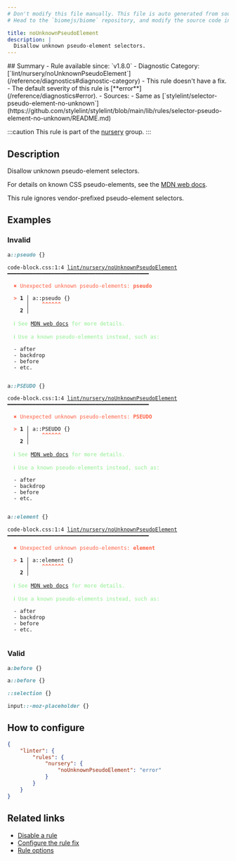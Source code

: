```yaml
---
# Don't modify this file manually. This file is auto generated from source, and you will lose your changes next time the website is built.
# Head to the `biomejs/biome` repository, and modify the source code in there.

title: noUnknownPseudoElement
description: |
  Disallow unknown pseudo-element selectors.
---
```


<Tabs>
<TabItem label="CSS" icon="seti:css">
## Summary
- Rule available since: `v1.8.0`
- Diagnostic Category: [`lint/nursery/noUnknownPseudoElement`](/reference/diagnostics#diagnostic-category)
- This rule doesn't have a fix.
- The default severity of this rule is [**error**](/reference/diagnostics#error).
- Sources: 
  - Same as [`stylelint/selector-pseudo-element-no-unknown`](https://github.com/stylelint/stylelint/blob/main/lib/rules/selector-pseudo-element-no-unknown/README.md)

:::caution
This rule is part of the [nursery](/linter/rules/#nursery) group.
:::
## Description
Disallow unknown pseudo-element selectors.

For details on known CSS pseudo-elements, see the [MDN web docs](https://developer.mozilla.org/en-US/docs/Web/CSS/Pseudo-elements#list_of_pseudo-elements).

This rule ignores vendor-prefixed pseudo-element selectors.

## Examples

### Invalid

```css
a::pseudo {}
```

<pre class="language-text"><code class="language-text">code-block.css:1:4 <a href="https://biomejs.dev/linter/rules/no-unknown-selector-pseudo-element">lint/nursery/noUnknownPseudoElement</a> ━━━━━━━━━━━━━━━━━━━━━━━━━━━━━━━━━━━━━━━━━━━━━<br /><br />  <strong><span style="color: Tomato;">✖</span></strong> <span style="color: Tomato;">Unexpected unknown pseudo-elements: </span><span style="color: Tomato;"><strong>pseudo</strong></span><br />  <br />  <strong><span style="color: Tomato;">&gt;</span></strong> <strong>1 │ </strong>a::pseudo &#123;&#125;<br />   <strong>   │ </strong>   <strong><span style="color: Tomato;">^</span></strong><strong><span style="color: Tomato;">^</span></strong><strong><span style="color: Tomato;">^</span></strong><strong><span style="color: Tomato;">^</span></strong><strong><span style="color: Tomato;">^</span></strong><strong><span style="color: Tomato;">^</span></strong><br />    <strong>2 │ </strong><br />  <br />  <strong><span style="color: lightgreen;">ℹ</span></strong> <span style="color: lightgreen;">See </span><span style="color: lightgreen;"><a href="https://developer.mozilla.org/en-US/docs/Web/CSS/Pseudo-elements#list_of_pseudo-elements">MDN web docs</a></span><span style="color: lightgreen;"> for more details.</span><br />  <br />  <strong><span style="color: lightgreen;">ℹ</span></strong> <span style="color: lightgreen;">Use a known pseudo-elements instead, such as:</span><br />  <br />  - after<br />  - backdrop<br />  - before<br />  - etc.<br />  <br /></code></pre>

```css
a::PSEUDO {}
```

<pre class="language-text"><code class="language-text">code-block.css:1:4 <a href="https://biomejs.dev/linter/rules/no-unknown-selector-pseudo-element">lint/nursery/noUnknownPseudoElement</a> ━━━━━━━━━━━━━━━━━━━━━━━━━━━━━━━━━━━━━━━━━━━━━<br /><br />  <strong><span style="color: Tomato;">✖</span></strong> <span style="color: Tomato;">Unexpected unknown pseudo-elements: </span><span style="color: Tomato;"><strong>PSEUDO</strong></span><br />  <br />  <strong><span style="color: Tomato;">&gt;</span></strong> <strong>1 │ </strong>a::PSEUDO &#123;&#125;<br />   <strong>   │ </strong>   <strong><span style="color: Tomato;">^</span></strong><strong><span style="color: Tomato;">^</span></strong><strong><span style="color: Tomato;">^</span></strong><strong><span style="color: Tomato;">^</span></strong><strong><span style="color: Tomato;">^</span></strong><strong><span style="color: Tomato;">^</span></strong><br />    <strong>2 │ </strong><br />  <br />  <strong><span style="color: lightgreen;">ℹ</span></strong> <span style="color: lightgreen;">See </span><span style="color: lightgreen;"><a href="https://developer.mozilla.org/en-US/docs/Web/CSS/Pseudo-elements#list_of_pseudo-elements">MDN web docs</a></span><span style="color: lightgreen;"> for more details.</span><br />  <br />  <strong><span style="color: lightgreen;">ℹ</span></strong> <span style="color: lightgreen;">Use a known pseudo-elements instead, such as:</span><br />  <br />  - after<br />  - backdrop<br />  - before<br />  - etc.<br />  <br /></code></pre>

```css
a::element {}
```

<pre class="language-text"><code class="language-text">code-block.css:1:4 <a href="https://biomejs.dev/linter/rules/no-unknown-selector-pseudo-element">lint/nursery/noUnknownPseudoElement</a> ━━━━━━━━━━━━━━━━━━━━━━━━━━━━━━━━━━━━━━━━━━━━━<br /><br />  <strong><span style="color: Tomato;">✖</span></strong> <span style="color: Tomato;">Unexpected unknown pseudo-elements: </span><span style="color: Tomato;"><strong>element</strong></span><br />  <br />  <strong><span style="color: Tomato;">&gt;</span></strong> <strong>1 │ </strong>a::element &#123;&#125;<br />   <strong>   │ </strong>   <strong><span style="color: Tomato;">^</span></strong><strong><span style="color: Tomato;">^</span></strong><strong><span style="color: Tomato;">^</span></strong><strong><span style="color: Tomato;">^</span></strong><strong><span style="color: Tomato;">^</span></strong><strong><span style="color: Tomato;">^</span></strong><strong><span style="color: Tomato;">^</span></strong><br />    <strong>2 │ </strong><br />  <br />  <strong><span style="color: lightgreen;">ℹ</span></strong> <span style="color: lightgreen;">See </span><span style="color: lightgreen;"><a href="https://developer.mozilla.org/en-US/docs/Web/CSS/Pseudo-elements#list_of_pseudo-elements">MDN web docs</a></span><span style="color: lightgreen;"> for more details.</span><br />  <br />  <strong><span style="color: lightgreen;">ℹ</span></strong> <span style="color: lightgreen;">Use a known pseudo-elements instead, such as:</span><br />  <br />  - after<br />  - backdrop<br />  - before<br />  - etc.<br />  <br /></code></pre>

### Valid

```css
a:before {}
```

```css
a::before {}
```

```css
::selection {}
```

```css
input::-moz-placeholder {}
```

## How to configure
```json title="biome.json"
{
	"linter": {
		"rules": {
			"nursery": {
				"noUnknownPseudoElement": "error"
			}
		}
	}
}

```
## Related links

- [Disable a rule](/linter/#disable-a-lint-rule)
- [Configure the rule fix](/linter#configure-the-rule-fix)
- [Rule options](/linter/#rule-options)

</TabItem>
</Tabs>


